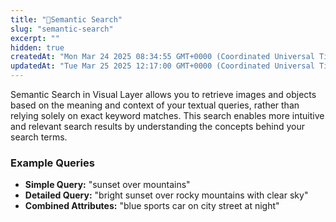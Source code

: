 ```yaml
---
title: "🔴Semantic Search"
slug: "semantic-search"
excerpt: ""
hidden: true
createdAt: "Mon Mar 24 2025 08:34:55 GMT+0000 (Coordinated Universal Time)"
updatedAt: "Tue Mar 25 2025 12:17:00 GMT+0000 (Coordinated Universal Time)"
---
```

Semantic Search in Visual Layer allows you to retrieve images and objects based on the meaning and context of your textual queries, rather than relying solely on exact keyword matches. This search enables more intuitive and relevant search results by understanding the concepts behind your search terms.

### Example Queries

- **Simple Query:** "sunset over mountains"
- **Detailed Query:** "bright sunset over rocky mountains with clear sky"
- **Combined Attributes:** "blue sports car on city street at night"
